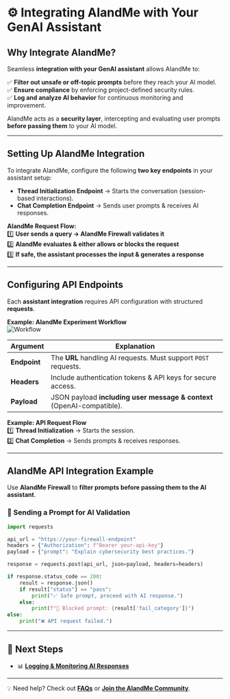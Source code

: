 
# ⚙️  Integrating AIandMe with Your GenAI Assistant  

## **Why Integrate AIandMe?**  

Seamless **integration with your GenAI assistant** allows AIandMe to:  

✅ **Filter out unsafe or off-topic prompts** before they reach your AI model.  
✅ **Ensure compliance** by enforcing project-defined security rules.  
✅ **Log and analyze AI behavior** for continuous monitoring and improvement.  

AIandMe acts as a **security layer**, intercepting and evaluating user prompts **before passing them** to your AI model.  

---

## **Setting Up AIandMe Integration**  

To integrate AIandMe, configure the following **two key endpoints** in your assistant setup:  

- **Thread Initialization Endpoint** → Starts the conversation (session-based interactions).  
- **Chat Completion Endpoint** → Sends user prompts & receives AI responses.  

**AIandMe Request Flow:**  
1️⃣ **User sends a query → AIandMe Firewall validates it**  
2️⃣ **AIandMe evaluates & either allows or blocks the request**  
3️⃣ **If safe, the assistant processes the input & generates a response**  

---

## **Configuring API Endpoints**  

Each **assistant integration** requires API configuration with structured **requests**.  

**Example: AIandMe Experiment Workflow**  
![Workflow](./Untitled-2025-01-26-1442.excalidraw.png)  

| **Argument** | **Explanation** |
|-------------|----------------|
| **Endpoint** | The **URL** handling AI requests. Must support `POST` requests. |
| **Headers**  | Include authentication tokens & API keys for secure access. |
| **Payload**  | JSON payload **including user message & context** (OpenAI-compatible). |

**Example: API Request Flow**  
1️⃣ **Thread Initialization** → Starts the session.  
2️⃣ **Chat Completion** → Sends prompts & receives responses.  

---

## **AIandMe API Integration Example**  

Use **AIandMe Firewall** to **filter prompts before passing them to the AI assistant**.  

### **🔹 Sending a Prompt for AI Validation**  

```python
import requests

api_url = "https://your-firewall-endpoint"
headers = {"Authorization": f"Bearer your-api-key"}
payload = {"prompt": "Explain cybersecurity best practices."}

response = requests.post(api_url, json=payload, headers=headers)

if response.status_code == 200:
    result = response.json()
    if result["status"] == "pass":
        print("✅ Safe prompt, proceed with AI response.")
    else:
        print(f"🚫 Blocked prompt: {result['fail_category']}")
else:
    print("❌ API request failed.")
```

---

## **🔗 Next Steps**
- 📊 **[Logging & Monitoring AI Responses](logging_monitoring)**

---

💡 Need help? Check out **[FAQs](faqs)** or **[Join the AIandMe Community](community)**.
